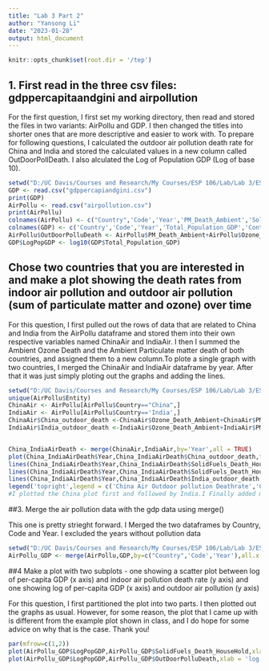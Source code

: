 ```yaml
---
title: "Lab 3 Part 2"
author: "Yansong Li"
date: "2023-01-28"
output: html_document
---
```


```r
knitr::opts_chunk$set(root.dir = '/tep')
```

## 1. First read in the three csv files: gdppercapitaandgini and airpollution

For the first question, I first set my working directory, then read and stored the files in two variants: AirPollu and GDP. I then changed the titles into shorter ones that are more descriptive and easier to work with. To prepare for following questions, I calculated the outdoor air pollution death rate for China and India and stored the calculated values in a new column called OutDoorPollDeath. I also alculated the Log of Population GDP (Log of base 10).

```r
setwd("D:/UC Davis/Courses and Research/My Courses/ESP 106/Lab/Lab 3/ESP106_week3_lab1")
GDP <- read.csv("gdppercapiandgini.csv")
print(GDP)
AirPollu <- read.csv("airpollution.csv")
print(AirPollu)
colnames(AirPollu) <- c("Country",'Code','Year','PM_Death_Ambient','SolidFuels_Death_HouseHold','Ozone_Death_Ambient','Death_Airpollution')
colnames(GDP) <- c('Country','Code','Year','Total_Population_GDP','Continent','Gini','Outputside_RealGDP_Per_Capita')
AirPollu$OutDoorPolluDeath <- AirPollu$PM_Death_Ambient+AirPollu$Ozone_Death_Ambient
GDP$LogPopGDP <- log10(GDP$Total_Population_GDP)
```

## Chose two countries that you are interested in and make a plot showing the death rates from indoor air pollution and outdoor air pollution (sum of particulate matter and ozone) over time

For this question, I first pulled out the rows of data that are related to China and India from the AirPollu dataframe and stored them into their own respective variables named ChinaAir and IndiaAir. I then I summed the Ambient Ozone Death and the Ambient Particulate matter death of both countries, and assigned them to a new column.To plote a single graph with two countries, I merged the ChinaAir and IndiaAir dataframe by year. After that it was just simply ploting out the graphs and adding the lines.

```r
setwd("D:/UC Davis/Courses and Research/My Courses/ESP 106/Lab/Lab 3/ESP106_week3_lab1")
unique(AirPollu$Entity)
ChinaAir <- AirPollu[AirPollu$Country=="China",]
IndiaAir <- AirPollu[AirPollu$Country=='India',]
ChinaAir$China_outdoor_death <-ChinaAir$Ozone_Death_Ambient+ChinaAir$PM_Death_Ambient
IndiaAir$India_outdoor_death <-IndiaAir$Ozone_Death_Ambient+IndiaAir$PM_Death_Ambient


China_IndiaAirDeath <- merge(ChinaAir,IndiaAir,by='Year',all = TRUE)
plot(China_IndiaAirDeath$Year,China_IndiaAirDeath$China_outdoor_death,type='l',xlab='year',ylab='Death Caused by outdoor airpollution',col='red',cex=20,main = 'death caused by outdoor air pollution')
lines(China_IndiaAirDeath$Year,China_IndiaAirDeath$SolidFuels_Death_HouseHold.x,col='red3',cex=20,lty='solid')
lines(China_IndiaAirDeath$Year,China_IndiaAirDeath$SolidFuels_Death_HouseHold.y,col='sienna',cex=20,lty='longdash')
lines(China_IndiaAirDeath$Year,China_IndiaAirDeath$India_outdoor_death,col='sienna2',cex=20,lty='longdash')
legend('topright',legend = c('China Air Outdoor pollution Deathrate','China Air Household pollution Deathrate','India Air Household Pollution Death Rate','India Air Outdoor Pollution Death Rate'),col = c('red','red3','sienna','sienna2'),lty=1:3,cex = 0.5)
#I plotted the China plot first and followed by India.I Finally added my legend.
```
##3. Merge the air pollution data with the gdp data using merge()

This one is pretty strieght forward. I Merged the two dataframes by Country, Code and Year. I excluded the years without pollution data

```r
setwd("D:/UC Davis/Courses and Research/My Courses/ESP 106/Lab/Lab 3/ESP106_week3_lab1")
AirPollu_GDP <- merge(AirPollu,GDP,by=c("Country",'Code','Year'),all.x = TRUE,all.y = FALSE)
```
##4 Make a plot with two subplots - one showing a scatter plot between log of per-capita GDP (x axis) and indoor air pollution death rate (y axis) and one showing log of per-capita GDP (x axis) and outdoor air pollution (y axis)

For this question, I first partitioned the plot into two parts. I then plotted out the graphs as usual. However, for some reason, the plot that I came up with is different from the example plot shown in class, and I do hope for some advice on why that is the case. Thank you!

```r
par(mfrow=c(1,2))
plot(AirPollu_GDP$LogPopGDP,AirPollu_GDP$SolidFuels_Death_HouseHold,xlab = 'log of Population GDP',type='p',pch=20,ylab = "Air Pollution Deathrate(Death per 100,000)",ylim = c(0,250),main = 'indoor air pollution')
plot(AirPollu_GDP$LogPopGDP,AirPollu_GDP$OutDoorPolluDeath,xlab = 'log of Population GDP',type='p',pch=20,ylab = 'Air Pollution Deathrate(Death per 100,000)',ylim = c(0,250),main = 'outdoor air pollution')
```